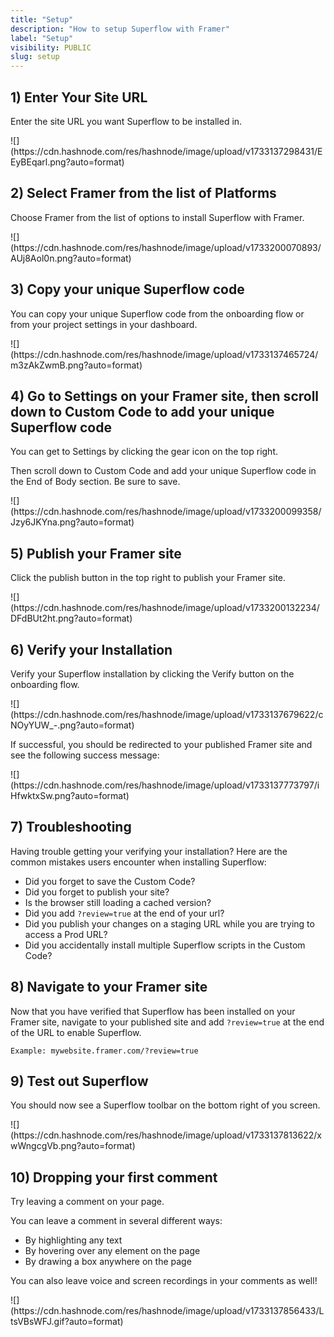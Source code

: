 ```yaml
---
title: "Setup"
description: "How to setup Superflow with Framer"
label: "Setup"
visibility: PUBLIC
slug: setup
---
```


## 1) Enter Your Site URL

Enter the site URL you want Superflow to be installed in.

<Frame>
![](https://cdn.hashnode.com/res/hashnode/image/upload/v1733137298431/EEyBEqarl.png?auto=format)
</Frame>



## 2) Select Framer from the list of Platforms

Choose Framer from the list of options to install Superflow with Framer.

<Frame>
![](https://cdn.hashnode.com/res/hashnode/image/upload/v1733200070893/AUj8Aol0n.png?auto=format)
</Frame>


## 3) Copy your unique Superflow code

You can copy your unique Superflow code from the onboarding flow or from your project settings in your dashboard.

<Frame>
![](https://cdn.hashnode.com/res/hashnode/image/upload/v1733137465724/m3zAkZwmB.png?auto=format)
</Frame>

## 4) Go to Settings on your Framer site, then scroll down to Custom Code to add your unique Superflow code

You can get to Settings by clicking the gear icon on the top right.

Then scroll down to Custom Code and add your unique Superflow code in the End of Body section. Be sure to save.


<Frame>
![](https://cdn.hashnode.com/res/hashnode/image/upload/v1733200099358/Jzy6JKYna.png?auto=format)
</Frame>



## 5) Publish your Framer site

Click the publish button in the top right to publish your Framer site.

<Frame>
![](https://cdn.hashnode.com/res/hashnode/image/upload/v1733200132234/DFdBUt2ht.png?auto=format)
</Frame>


## 6) Verify your Installation

Verify your Superflow installation by clicking the Verify button on the onboarding flow.

<Frame>
![](https://cdn.hashnode.com/res/hashnode/image/upload/v1733137679622/cNOyYUW_-.png?auto=format)
</Frame>

If successful, you should be redirected to your published Framer site and see the following success message:

<Frame>
![](https://cdn.hashnode.com/res/hashnode/image/upload/v1733137773797/iHfwktxSw.png?auto=format)
</Frame>

## 7) Troubleshooting

Having trouble getting your verifying your installation? Here are the common mistakes users encounter when installing Superflow:

 - Did you forget to save the Custom Code?
 - Did you forget to publish your site?
 - Is the browser still loading a cached version?
 - Did you add `?review=true` at the end of your url?
 - Did you publish your changes on a staging URL while you are trying to access a Prod URL?
 - Did you accidentally install multiple Superflow scripts in the Custom Code?


## 8) Navigate to your Framer site 

Now that you have verified that Superflow has been installed on your Framer site, navigate to your published site and add `?review=true` at the end of the URL to enable Superflow. 

`Example: mywebsite.framer.com/?review=true`


## 9) Test out Superflow

You should now see a Superflow toolbar on the bottom right of you screen.

<Frame>
![](https://cdn.hashnode.com/res/hashnode/image/upload/v1733137813622/xwWngcgVb.png?auto=format)
</Frame>




## 10) Dropping your first comment
Try leaving a comment on your page.

You can leave a comment in several different ways:
- By highlighting any text
- By hovering over any element on the page
- By drawing a box anywhere on the page

You can also leave voice and screen recordings in your comments as well!

<Frame>
![](https://cdn.hashnode.com/res/hashnode/image/upload/v1733137856433/LtsVBsWFJ.gif?auto=format)
</Frame>

